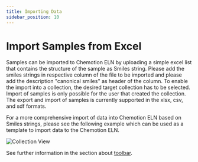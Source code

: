 ```yaml
---
title: Importing Data
sidebar_position: 10
---
```



# Import Samples from Excel

Samples can be imported to Chemotion ELN by uploading a simple excel list that contains the structure of the sample as Smiles string.
Please add the smiles strings in respective column of the file to be imported and please add the description "canonical smiles" as header of the column.
To enable the import into a collection, the desired target collection has to be selected. Import of samples is only possible for the user that created the collection.
The export and import of samples is currently supported in the xlsx, csv, and sdf formats.

For a more comprehensive import of data into Chemotion ELN based on Smiles strings, please see the following example which can be used as a template to import data to the Chemotion ELN.

<p>
  <DownloadBtn
    files={["/files/template_sample_import.xlsx"]}
    text={"Download XLSX Template here "}
  />
</p>

![Collection View](/img/import_samples.gif)

See further information in the section about [toolbar](toolbar).
